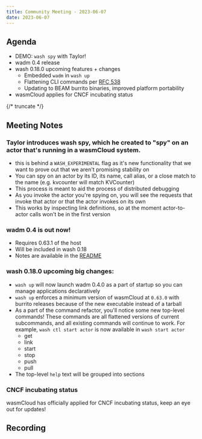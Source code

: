```yaml
---
title: Community Meeting - 2023-06-07
date: 2023-06-07
---
```


## Agenda

- DEMO: `wash spy` with Taylor!
- wadm 0.4 release
- wash 0.18.0 upcoming features + changes
  - Embedded `wadm` in `wash up`
  - Flattening CLI commands per [RFC 538](https://github.com/wasmCloud/wash/issues/538)
  - Updating to BEAM burrito binaries, improved platform portability
- wasmCloud applies for CNCF incubating status

{/* truncate */}

## Meeting Notes

### Taylor introduces wash spy, which he created to "spy" on an actor that's running in a wasmCloud system.

- this is behind a `WASH_EXPERIMENTAL` flag as it's new functionality that we want to prove out that we aren't promising stability on
- You can spy on an actor by its ID, its name, call alias, or a close match to the name (e.g. kvcounter will match KVCounter)
- This process is meant to aid the process of distributed debugging
- As you invoke the actor you're spying on, you will see the requests that invoke that actor or that the actor invokes on its own
- This works by inspecting link definitions, so at the moment actor-to-actor calls won't be in the first version

### wadm 0.4 is out now!

- Requires 0.63.1 of the host
- Will be included in wash 0.18
- Notes are available in the [README](https://github.com/wasmCloud/wadm#wasmcloud-application-deployment-manager-wadm)

### wash 0.18.0 upcoming big changes:

- `wash up` will now launch wadm 0.4.0 as a part of startup so you can manage applications declaratively
- `wash up` enforces a minimum version of wasmCloud at `0.63.0` with burrito releases because of the new executable instead of a tarball
- As a part of the command refactor, you'll notice some new top-level commands! These commands are all flattened versions of current subcommands, and all existing commands will continue to work. For example, `wash ctl start actor` is now available in `wash start actor`
  - get
  - link
  - start
  - stop
  - push
  - pull
- The top-level `help` text will be grouped into sections

### CNCF incubating status

wasmCloud has officially applied for CNCF incubating status, keep an eye out for updates!

## Recording

<YouTube url="https://youtu.be/WDW73FgUctM" />
